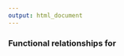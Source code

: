 ```yaml
---
output: html_document
---
```


<h3>Functional relationships for <script type="math/tex">\;T \sim EXP(\theta,\gamma),\;\;T \in [0,\infty)</script>
</h3>
$$
\begin{aligned}
f(t|\theta,\gamma)&=\frac{1}{\theta}\exp\left(-\frac{t-\gamma}{\theta}\right)\\\\\\\\
F(t|\theta,\gamma)&=1-\exp\left(\frac{t-\gamma}{\theta}\right)\\\\\\\\
h(t|\theta,\gamma)&=\frac{1}{\theta}, t>\gamma\\\\\\\\\
t_{p}&=\gamma-\log(1-p)\theta\\\\\\\\
E[T]&=\gamma+\theta\\\\\\\\
Var[T]&=\theta^2
\end{aligned}
$$
